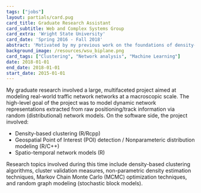 ```yaml
---
tags: ["jobs"]
layout: partials/card.pug
card_title: Graduate Research Assistant
card_subtitle: Web and Complex Systems Group
card_extra: 'Wright State University'
card_date: 'Spring 2016 - Fall 2018'
abstract: 'Motivated by my previous work on the foundations of density-based clustering, I focused on implementing and extending the Mapper algorithm, a popular and very general method which has been used successfully for data analysis.'
background_image: /resources/wsu_biplane.png
card_tags: ["Clustering", "Network analysis", "Machine Learning"]
date: 2018-01-01
end_date: 2018-01-01
start_date: 2015-01-01
---
```


My graduate research involved a large, multifaceted project aimed at modeling real-world traffic network networks at a macroscopic scale. The high-level goal of the project was to model dynamic network representations extracted from raw positioning/track information via random (distributional) network models. On the software side, the project involved: 

- Density-based clustering (R/Rcpp)
- Geospatial Point of Interest (POI) detection / Nonparameteric distribution modeling (R/C++)
- Spatio-temporal network models (R)

Research topics involved during this time include density-based clustering algorithms, cluster validation measures, non-parametric density estimation techniques, Markov Chain Monte Carlo (MCMC) optimization techniques, and random graph modeling (stochastic block models).